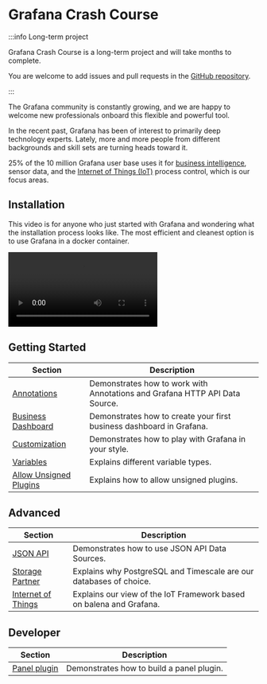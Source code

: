 
# Grafana Crash Course

:::info Long-term project

Grafana Crash Course is a long-term project and will take months to complete.

You are welcome to add issues and pull requests in the [GitHub repository](https://github.com/VolkovLabs/volkovlabs.io).

:::

The Grafana community is constantly growing, and we are happy to welcome new professionals onboard this flexible and powerful tool.

In the recent past, Grafana has been of interest to primarily deep technology experts. Lately, more and more people from different backgrounds and skill sets are turning heads toward it.

25% of the 10 million Grafana user base uses it for [business intelligence](business/), sensor data, and the [Internet of Things (IoT)](iot) process control, which is our focus areas.

## Installation

This video is for anyone who just started with Grafana and wondering what the installation process looks like. The most efficient and cleanest option is to use Grafana in a docker container.

<Video
  src="https://www.youtube.com/embed/xTQpV7B700w"
  title="How to Install Grafana for Data Analysts and Data Scientists."
/>

## Getting Started

| Section                                  | Description                                                                 |
| ---------------------------------------- | --------------------------------------------------------------------------- |
| [Annotations](annotations)               | Demonstrates how to work with Annotations and Grafana HTTP API Data Source. |
| [Business Dashboard](business)           | Demonstrates how to create your first business dashboard in Grafana.        |
| [Customization](customize)               | Demonstrates how to play with Grafana in your style.                        |
| [Variables](variables)                   | Explains different variable types.                                          |
| [Allow Unsigned Plugins](allow-unsigned) | Explains how to allow unsigned plugins.                                     |

## Advanced

| Section                      | Description                                                         |
| ---------------------------- | ------------------------------------------------------------------- |
| [JSON API](datasources/json) | Demonstrates how to use JSON API Data Sources.                      |
| [Storage Partner](storage)   | Explains why PostgreSQL and Timescale are our databases of choice.  |
| [Internet of Things](iot)    | Explains our view of the IoT Framework based on balena and Grafana. |

## Developer

| Section                         | Description                               |
| ------------------------------- | ----------------------------------------- |
| [Panel plugin](developer/panel) | Demonstrates how to build a panel plugin. |
